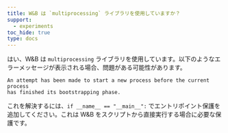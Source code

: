 ```yaml
---
title: W&B は `multiprocessing` ライブラリを使用していますか？
support:
  - experiments
toc_hide: true
type: docs
---
```

はい、W&B は `multiprocessing` ライブラリを使用しています。以下のようなエラーメッセージが表示される場合、問題がある可能性があります。

```
An attempt has been made to start a new process before the current process 
has finished its bootstrapping phase.
```

これを解決するには、`if __name__ == "__main__":` でエントリポイント保護を追加してください。これは W&B をスクリプトから直接実行する場合に必要な保護です。